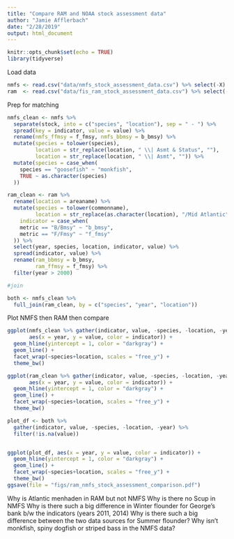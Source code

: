 ```yaml
---
title: "Compare RAM and NOAA stock assessment data"
author: "Jamie Afflerbach"
date: "2/28/2019"
output: html_document
---
```


```r
knitr::opts_chunk$set(echo = TRUE)
library(tidyverse)
```

Load data

```r
nmfs <- read.csv("data/nmfs_stock_assessment_data.csv") %>% select(-X)
ram  <- read.csv("data/fis_ram_stock_assessment_data.csv") %>% select(-X)
```

Prep for matching

```r
nmfs_clean <- nmfs %>% 
  separate(stock, into = c("species", "location"), sep = " - ") %>%
  spread(key = indicator, value = value) %>%
  rename(nmfs_ffmsy = f_fmsy, nmfs_bbmsy = b_bmsy) %>%
  mutate(species = tolower(species),
         location = str_replace(location, " \\| Asmt & Status", ""),
         location = str_replace(location, " \\| Asmt", "")) %>%
  mutate(species = case_when(
    species == "goosefish" ~ "monkfish",
    TRUE ~ as.character(species)
  ))
```

```r
ram_clean <- ram %>%
  rename(location = areaname) %>%
  mutate(species = tolower(commonname),
         location = str_replace(as.character(location), "/Mid Atlantic", "/ Mid-Atlantic"),
    indicator = case_when(
    metric == "B/Bmsy" ~ "b_bmsy",
    metric == "F/Fmsy" ~ "f_fmsy"
  )) %>%
  select(year, species, location, indicator, value) %>%
  spread(indicator, value) %>%
  rename(ram_bbmsy = b_bmsy, 
         ram_ffmsy = f_fmsy) %>%
  filter(year > 2000)

#join

both <- nmfs_clean %>%
  full_join(ram_clean, by = c("species", "year", "location"))
```

Plot NMFS then RAM then compare

```r
ggplot(nmfs_clean %>% gather(indicator, value, -species, -location, -year), 
       aes(x = year, y = value, color = indicator)) +
  geom_hline(yintercept = 1, color = "darkgray") +
  geom_line() +
  facet_wrap(~species+location, scales = "free_y") +
  theme_bw()
```

 
```r
ggplot(ram_clean %>% gather(indicator, value, -species, -location, -year), 
       aes(x = year, y = value, color = indicator)) +
  geom_hline(yintercept = 1, color = "darkgray") +
  geom_line() +
  facet_wrap(~species+location, scales = "free_y") +
  theme_bw()
```
 
 
```r
plot_df <- both %>%
  gather(indicator, value, -species, -location, -year) %>%
  filter(!is.na(value))


ggplot(plot_df, aes(x = year, y = value, color = indicator)) +
  geom_hline(yintercept = 1, color = "darkgray") +
  geom_line() +
  facet_wrap(~species+location, scales = "free_y") +
  theme_bw()
ggsave(file = "figs/ram_nmfs_stock_assessment_comparison.pdf")

```
 

Why is Atlantic menhaden in RAM but not NMFS
Why is there no Scup in NMFS
Why is there such a big difference in Winter flounder for George's bank b/w the indicators (years 2011, 2014)
Why is there such a big difference between the two data sources for Summer flounder?
Why isn't monkfish, spiny dogfish or striped bass in the NMFS data?








